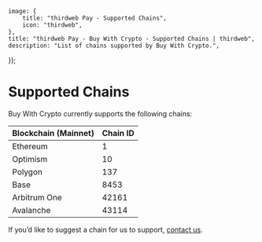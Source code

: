 
	image: {
		title: "thirdweb Pay - Supported Chains",
		icon: "thirdweb",
	},
	title: "thirdweb Pay - Buy With Crypto - Supported Chains | thirdweb",
	description: "List of chains supported by Buy With Crypto.",
});

# Supported Chains

Buy With Crypto currently supports the following chains:

| Blockchain (Mainnet) | Chain ID |
| :------------------- | :------- |
| Ethereum             | 1        |
| Optimism             | 10       |
| Polygon              | 137      |
| Base                 | 8453     |
| Arbitrum One         | 42161    |
| Avalanche            | 43114    |

If you’d like to suggest a chain for us to support, [contact us](https://thirdweb.com/contact-us).
